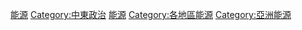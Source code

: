 {{Commonscat|Energy in the Middle East}}

[[Category:中東經濟|能源]]
[[Category:中東政治|Category:中東政治]]
[[Category:中東|能源]]
[[Category:各地區能源|Category:各地區能源]]
[[Category:亞洲能源|Category:亞洲能源]]